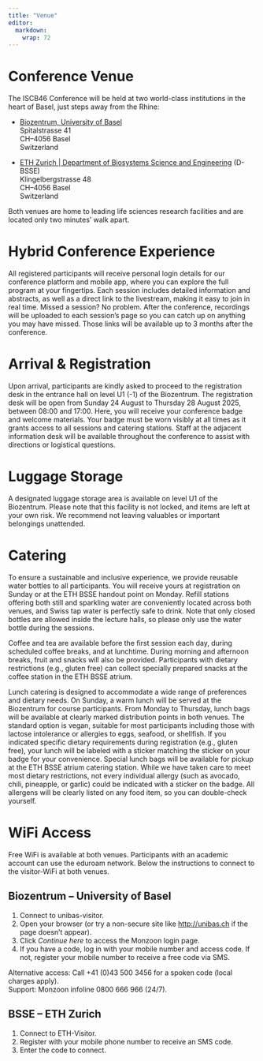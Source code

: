 ```yaml
---
title: "Venue"
editor: 
  markdown: 
    wrap: 72
---
```


# Conference Venue

The ISCB46 Conference will be held at two world-class institutions in
the heart of Basel, just steps away from the Rhine:

-   [Biozentrum, University of
    Basel](https://www.biozentrum.unibas.ch/directions)\
    Spitalstrasse 41\
    CH–4056 Basel\
    Switzerland

-   [ETH Zurich \| Department of Biosystems Science and
    Engineering](https://bsse.ethz.ch/department/working-and-studying-at-d-bsse/locations.html)
    (D-BSSE)\
    Klingelbergstrasse 48\
    CH–4056 Basel\
    Switzerland

Both venues are home to leading life sciences research facilities and
are located only two minutes’ walk apart.

# Hybrid Conference Experience

All registered participants will receive personal login details for our
conference platform and mobile app, where you can explore the full
program at your fingertips. Each session includes detailed information
and abstracts, as well as a direct link to the livestream, making it
easy to join in real time. Missed a session? No problem. After the
conference, recordings will be uploaded to each session’s page so you
can catch up on anything you may have missed. Those links will be
available up to 3 months after the conference.

# Arrival & Registration

Upon arrival, participants are kindly asked to proceed to the
registration desk in the entrance hall on level U1 (-1) of the
Biozentrum. The registration desk will be open from Sunday 24 August to
Thursday 28 August 2025, between 08:00 and 17:00. Here, you will receive
your conference badge and welcome materials. Your badge must be worn
visibly at all times as it grants access to all sessions and catering
stations. Staff at the adjacent information desk will be available
throughout the conference to assist with directions or logistical
questions.

# Luggage Storage

A designated luggage storage area is available on level U1 of the
Biozentrum. Please note that this facility is not locked, and items are
left at your own risk. We recommend not leaving valuables or important
belongings unattended.

# Catering

To ensure a sustainable and inclusive experience, we provide reusable
water bottles to all participants. You will receive yours at
registration on Sunday or at the ETH BSSE handout point on Monday.
Refill stations offering both still and sparkling water are conveniently
located across both venues, and Swiss tap water is perfectly safe to
drink. Note that only closed bottles are allowed inside the lecture
halls, so please only use the water bottle during the sessions.

Coffee and tea are available before the first session each day, during
scheduled coffee breaks, and at lunchtime. During morning and afternoon
breaks, fruit and snacks will also be provided. Participants with
dietary restrictions (e.g., gluten free) can collect specially prepared
snacks at the coffee station in the ETH BSSE atrium.

Lunch catering is designed to accommodate a wide range of preferences
and dietary needs. On Sunday, a warm lunch will be served at the
Biozentrum for course participants. From Monday to Thursday, lunch bags
will be available at clearly marked distribution points in both venues.
The standard option is vegan, suitable for most participants including
those with lactose intolerance or allergies to eggs, seafood, or
shellfish. If you indicated specific dietary requirements during
registration (e.g., gluten free), your lunch will be labeled with a
sticker matching the sticker on your badge for your convenience. Special
lunch bags will be available for pickup at the ETH BSSE atrium catering
station. While we have taken care to meet most dietary restrictions, not
every individual allergy (such as avocado, chili, pineapple, or garlic)
could be indicated with a sticker on the badge. All allergens will be
clearly listed on any food item, so you can double-check yourself.

# WiFi Access

Free WiFi is available at both venues. Participants with an academic
account can use the eduroam network. Below the instructions to connect
to the visitor-WiFi at both venues.

## Biozentrum – University of Basel

1.  Connect to unibas-visitor.
2.  Open your browser (or try a non-secure site like <http://unibas.ch>
    if the page doesn’t appear).
3.  Click *Continue here* to access the Monzoon login page.
4.  If you have a code, log in with your mobile number and access code.
    If not, register your mobile number to receive a free code via SMS.

Alternative access: Call +41 (0)43 500 3456 for a spoken code (local
charges apply).\
Support: Monzoon infoline 0800 666 966 (24/7).

## BSSE – ETH Zurich

1.  Connect to ETH-Visitor.
2.  Register with your mobile phone number to receive an SMS code.
3.  Enter the code to connect.
